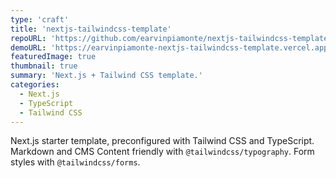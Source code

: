 ```yaml
---
type: 'craft'
title: 'nextjs-tailwindcss-template'
repoURL: 'https://github.com/earvinpiamonte/nextjs-tailwindcss-template'
demoURL: 'https://earvinpiamonte-nextjs-tailwindcss-template.vercel.app/'
featuredImage: true
thumbnail: true
summary: 'Next.js + Tailwind CSS template.'
categories:
  - Next.js
  - TypeScript
  - Tailwind CSS
---
```


Next.js starter template, preconfigured with Tailwind CSS and TypeScript. Markdown and CMS Content friendly with `@tailwindcss/typography`. Form styles with `@tailwindcss/forms`.
